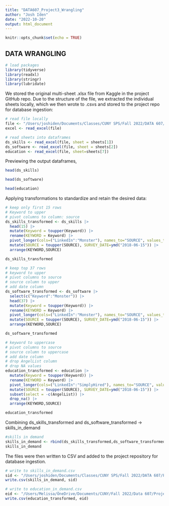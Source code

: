 ```yaml
---
title: "DATA607_Project3_Wrangling"
author: "Josh Iden"
date: "2022-10-20"
output: html_document
---
```


```r
knitr::opts_chunk$set(echo = TRUE)
```

## DATA WRANGLING

```r
# load packages
library(tidyverse)
library(readxl)
library(stringr)
library(lubridate)
```

We stored the original multi-sheet .xlsx file from Kaggle in the project GitHub repo. Due to the structure of the file, we extracted the individual sheets locally, which we then wrote to .csvs and stored to the project repo for database ingestion: 

```r
# read file locally 
file <- "/Users/joshiden/Documents/Classes/CUNY SPS/Fall 2022/DATA 607/Projects/Project 3/Data Science Career Terms.xlsx"
excel <- read_excel(file)

# read sheets into dataframes
ds_skills <- read_excel(file, sheet = sheets[1])
ds_software <- read_excel(file, sheet = sheets[2])
education <- read_excel(file, sheet=sheets[7])
```

Previewing the output dataframes,

```r
head(ds_skills)
```
```r
head(ds_software)
```
```r
head(education)
```
Applying transformations to standardize and retain the desired data:

```r
# keep only first 15 rows
# Keyword to upper
# pivot columns to column: source
ds_skills_transformed <- ds_skills |>
  head(15) |>
  mutate(Keyword = toupper(Keyword)) |>
  rename(KEYWORD = Keyword) |>
  pivot_longer(cols=("LinkedIn":"Monster"), names_to="SOURCE", values_to="COUNT") |>
  mutate(SOURCE = toupper(SOURCE), SURVEY_DATE=ymd("2018-06-15")) |>
  arrange(KEYWORD,SOURCE)

ds_skills_transformed
```
```r
# keep top 37 rows
# keyword to upper
# pivot columns to source
# source column to upper
# add date column
ds_software_transformed <- ds_software |>
  select(c("Keyword":"Monster")) |>
  head(37) |>
  mutate(Keyword = toupper(Keyword)) |>
  rename(KEYWORD = Keyword) |>
  pivot_longer(cols=("LinkedIn":"Monster"), names_to="SOURCE", values_to="COUNT") |>
  mutate(SOURCE = toupper(SOURCE), SURVEY_DATE=ymd("2018-06-15")) |>
  arrange(KEYWORD,SOURCE)

ds_software_transformed
```
```r
# keyword to uppercase
# pivot columns to source
# source column to uppercase
# add date column
# drop AngelList column
# drop NA values
education_transformed <- education |>
  mutate(Keyword = toupper(Keyword)) |>
  rename(KEYWORD = Keyword) |>
  pivot_longer(cols=("LinkedIn":"SimplyHired"), names_to="SOURCE", values_to="COUNT") |>
  mutate(SOURCE = toupper(SOURCE), SURVEY_DATE=ymd("2018-06-15")) |>
  subset(select = -c(AngelList)) |>
  drop_na() |>
  arrange(KEYWORD,SOURCE)

education_transformed
```
Combining ds_skills_transformed and ds_software_transformed -> skills_in_demand
```r
#skills in demand
skills_in_demand <- rbind(ds_skills_transformed,ds_software_transformed)
skills_in_demand
```
The files were then written to CSV and added to the project repository for database ingestion. 

```r
# write to skills_in_demand.csv
sid <- "/Users/joshiden/Documents/Classes/CUNY SPS/Fall 2022/DATA 607/Projects/skills_in_demand.csv"
write.csv(skills_in_demand, sid)

# write to education_in_demand.csv
eid <- "/Users/Melissa/OneDrive/Documents/CUNY/Fall 2022/Data 607/Project 3/education_in_demand.csv"
write.csv(education_transformed, eid)
```

